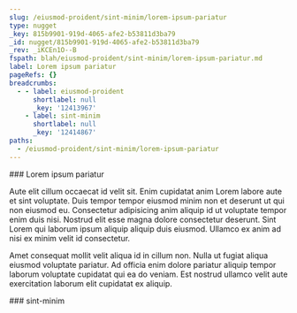 ```yaml
---
slug: /eiusmod-proident/sint-minim/lorem-ipsum-pariatur
type: nugget
_key: 815b9901-919d-4065-afe2-b53811d3ba79
_id: nugget/815b9901-919d-4065-afe2-b53811d3ba79
_rev: _iKCEn1O--B
fspath: blah/eiusmod-proident/sint-minim/lorem-ipsum-pariatur.md
label: Lorem ipsum pariatur
pageRefs: {}
breadcrumbs:
  - - label: eiusmod-proident
      shortlabel: null
      _key: '12413967'
    - label: sint-minim
      shortlabel: null
      _key: '12414867'
paths:
  - /eiusmod-proident/sint-minim/lorem-ipsum-pariatur
---
```


<NuggetArea>
<Nugget slug="/eiusmod-proident/sint-minim/lorem-ipsum-pariatur" type="nugget" _key="815b9901-919d-4065-afe2-b53811d3ba79" _id="nugget/815b9901-919d-4065-afe2-b53811d3ba79" _rev="_iKCEn1O--B" fspath="blah/eiusmod-proident/sint-minim/lorem-ipsum-pariatur.md" label="Lorem ipsum pariatur" paths="/eiusmod-proident/sint-minim/lorem-ipsum-pariatur">
<NuggetBody>
### Lorem ipsum pariatur

Aute elit cillum occaecat id velit sit. Enim cupidatat anim Lorem labore aute et sint voluptate. Duis tempor tempor eiusmod minim non et deserunt ut qui non eiusmod eu. Consectetur adipisicing anim aliquip id ut voluptate tempor enim duis nisi. Nostrud elit esse magna dolore consectetur deserunt. Sint Lorem qui laborum ipsum aliquip aliquip duis eiusmod. Ullamco ex anim ad nisi ex minim velit id consectetur.

Amet consequat mollit velit aliqua id in cillum non. Nulla ut fugiat aliqua eiusmod voluptate pariatur. Ad officia enim dolore pariatur aliquip tempor laborum voluptate cupidatat qui ea do veniam. Est nostrud ullamco velit aute exercitation laborum elit cupidatat ex aliquip.

</NuggetBody>
<Breadcrumbs>
<Crumbs>
<Crumb _key="12413967" label="eiusmod-proident" /><Crumb _key="12414867" label="sint-minim" />
</Crumbs>
</Breadcrumbs>
</Nugget>

<NuggetsInbound>
</NuggetsInbound>
<NuggetsOutbound>
</NuggetsOutbound>
</NuggetArea>
<PassagesInbound>
<Passage direction="inbound" type="passage" _key="12414867" _id="passage/12414867" _rev="_iKCEn0y--_" label="sint-minim" passage="sint-minim" fspath="blah/eiusmod-proident/sint-minim" paths="/eiusmod-proident/sint-minim" slug="/eiusmod-proident/sint-minim">
<NuggetBody>
### sint-minim

</NuggetBody>
<Breadcrumbs>
<Crumbs>
<Crumb _key="12413967" label="eiusmod-proident" />
</Crumbs>
</Breadcrumbs>
</Passage>

</PassagesInbound>
<PassagesOutbound>
</PassagesOutbound>